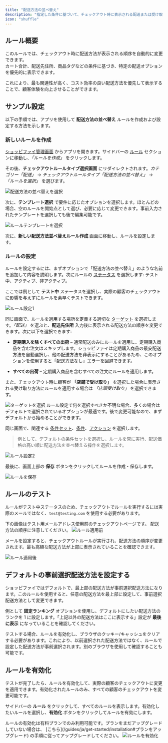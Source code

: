 ```yaml
---
title: "配送方法の並べ替え"
description: "指定した条件に基づいて、チェックアウト時に表示される配送または受け取り方法の順序を変更する方法を学びます。"
icon: "shuffle"
---
```


## ルール概要

このルールでは、チェックアウト時に配送方法が表示される順序を自動的に変更できます。  
カート合計、配送先住所、商品タグなどの条件に基づき、特定の配送オプションを優先的に表示できます。

これにより、最も関連性が高く、コスト効率の良い配送方法を優先して表示することで、顧客体験を向上させることができます。

## サンプル設定

以下の手順では、アプリを使用して **配送方法の並べ替え** ルールを作成および設定する方法を示します。

### 新しいルールを作成

[ショッピファイ管理画面](/guides/ja/get-started/installation#アプリを開く) からアプリを開きます。サイドバーの [ルール](/guides/ja/get-started/quickstart#サンプルルールを作成) セクションに移動し、_「ルールを作成」_ をクリックします。

その後、**チェックアウトルールタイプ選択画面** にリダイレクトされます。_カテゴリー「配送」 → チェックアウトルールタイプ「配送方法の並べ替え」 → 「ルールを選択」_ を選びます。

<img
  src="/images/essentials/shipping/select-reorder-shipping-methods.webp"
  alt="配送方法の並べ替えを選択"
/>

次に、**テンプレート選択** で要件に応じたオプションを選択します。ほとんどの場合、空のルールを開始点として選び、必要に応じて変更できます。事前入力されたテンプレートを選択しても後で編集可能です。

<img
  src="/images/shared/select-rule-template.webp"
  alt="ルールテンプレートを選択"
/>

次に、**新しい配送方法並べ替えルール作成** 画面に移動し、ルールを設定します。

### ルールの設定

ルールを設定するには、まずオプションで「配送方法の並べ替え」のような名前を追加して内容を説明します。次にルールの [ステータス](/guides/ja/get-started/concepts#ステータス) を選択します: テスト中、アクティブ、非アクティブ。

ここでは例として **テスト中** ステータスを選択し、実際の顧客のチェックアウトに影響を与えずにルールを素早くテストできます。

<img src="/images/shared/rule-configure-1.webp" alt="ルール設定1" />

同じ画面で、ルールを適用する場所を定義する適切な [ターゲット](/guides/ja/get-started/concepts#ターゲット) を選択します。_「配送」_ を選ぶと、**配送先住所** 入力後に表示される配送方法の順序を変更できます。次に以下を選択できます:

- **定期購入を除くすべての出荷** – 通常配送のみにルールを適用し、定期購入商品を含む注文はスキップします。ショッピファイは定期購入商品の最安配送方法を自動選択し、他の配送方法を非表示にすることがあるため、このオプションを使用すると「配送方法なし」エラーを回避できます。

- **すべての出荷** – 定期購入商品を含むすべての注文にルールを適用します。

また、チェックアウト時に顧客が **「店舗で受け取り」** を選択した場合に表示される受け取り方法にルールを適用する場合は _「店頭受け取り」_ を選択できます。

<img src="/images/essentials/shipping/select-target.webp" alt="ターゲットを選択" />

<Info>
  ルール設定で何を選択すべきか不明な場合、多くの場合は
  デフォルトで選択されているオプションが最適です。後で変更可能なので、まずデフォルトから始めることができます。
</Info>

同じ画面で、関連する [条件セット](/guides/ja/get-started/concepts#コンディションセット)、[条件](/guides/ja/get-started/concepts#コンディション（「いつ」）)、[アクション](/guides/ja/get-started/concepts#アクション（「何を」）) を選択します。

> 例として、デフォルトの条件セットを選択し、ルールを常に実行、配送価格の高い順に配送方法を並べ替える操作を選択します。

<img src="/images/shared/rule-configure-2.webp" alt="ルール設定2" />

最後に、画面上部の <b>保存</b> ボタンをクリックしてルールを作成・保存します。

<img src="/images/shared/save-rule.webp" alt="ルールを保存" />

## ルールのテスト

ルールがテスト中ステータスのため、チェックアウトでルールを実行するには実際のメールではなく、`test@testing.com` を使用する必要があります。

<Warning>
  下の画像はテスト用メールアドレス使用前のチェックアウトページです。
  配送方法の順序に注意してください。
</Warning>

<img src="/images/shared/before-rule-apply.webp" alt="ルール適用前" />

メールを設定すると、チェックアウトルールが実行され、配送方法の順序が変更されます。最も高額な配送方法が上部に表示されていることを確認できます。

<img src="/images/shared/after-rule-apply.webp" alt="ルール適用後" />

## デフォルトの事前選択配送方法を設定する

ショッピファイではデフォルトで、最上部の配送方法が事前選択配送方法になります。このルールを使用すると、任意の配送方法を最上部に設定して、事前選択配送方法として変更できます。

例として **固定ランキング** オプションを使用し、デフォルトにしたい配送方法のランクを 1 に設定します。「上記以外の配送方法はここに表示する」設定が **最後に表示** になっていることを確認してください。

<Warning>
  テストする場合、ルールを有効化し、ブラウザのクッキー/キャッシュをクリアする必要があります。これにより、以前選択された配送方法ではなく、ルールで設定した配送方法が事前選択されます。別のブラウザを使用して確認することも可能です。
</Warning>

## ルールを有効化

テストが完了したら、ルールを有効化して、実際の顧客のチェックアウトに変更を適用できます。有効化されたルールのみ、すべての顧客のチェックアウトを変更可能です。

サイドバーの **ルール** をクリックして、すべてのルールを表示します。有効化したいルールを選択し、**有効化** ボタンをクリックしてルールを有効にします。

<Warning>
  ルールの有効化は有料プランでのみ利用可能です。プランをまだアップグレードしていない場合は、
  [こちら](/guides/ja/get-started/installation#プランをアップグレード) の手順に従ってアップグレードしてください。
</Warning>
<img src="/images/shared/activate-the-rule.webp" alt="ルールを有効化" />
